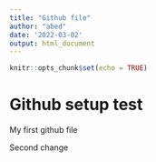 ```yaml
---
title: "Github file"
author: "abed"
date: '2022-03-02'
output: html_document
---
```


```r
knitr::opts_chunk$set(echo = TRUE)
```

# Github setup test

My first github file 

Second change